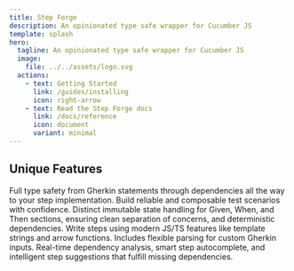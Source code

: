 ```yaml
---
title: Step Forge
description: An opinionated type safe wrapper for Cucumber JS
template: splash
hero:
  tagline: An opinionated type safe wrapper for Cucumber JS
  image:
    file: ../../assets/logo.svg
  actions:
    - text: Getting Started
      link: /guides/installing
      icon: right-arrow
    - text: Read the Step Forge docs
      link: /docs/reference
      icon: document
      variant: minimal
---
```



## Unique Features

<CardGrid stagger>
	<Card title="Type-Safe by Design" icon="seti:typescript">
		Full type safety from Gherkin statements through dependencies all the way to your step implementation. Build reliable and composable test scenarios with confidence.
	</Card>
	<Card title="Smart State Management" icon="puzzle">
		Distinct immutable state handling for Given, When, and Then sections, ensuring clean separation of concerns, and deterministic dependencies.
	</Card>
	<Card title="Modern Development" icon="rocket">
		Write steps using modern JS/TS features like template strings and arrow functions. Includes flexible parsing for custom Gherkin inputs.
	</Card>
	<Card title="Powerful VS Code Integration" icon="setting">
		Real-time dependency analysis, smart step autocomplete, and intelligent step suggestions that fulfill missing dependencies.
	</Card>
</CardGrid>
